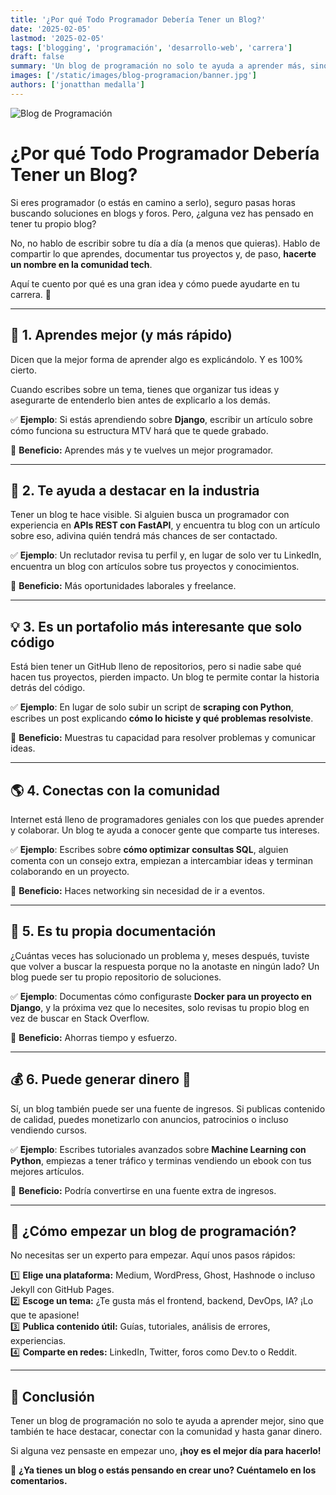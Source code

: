 ```yaml
---
title: '¿Por qué Todo Programador Debería Tener un Blog?'
date: '2025-02-05'
lastmod: '2025-02-05'
tags: ['blogging', 'programación', 'desarrollo-web', 'carrera']
draft: false
summary: 'Un blog de programación no solo te ayuda a aprender más, sino que también puede abrirte muchas puertas en la industria tech. Descubre por qué deberías tener uno.'
images: ['/static/images/blog-programacion/banner.jpg']
authors: ['jonatthan medalla']
---
```


![Blog de Programación](/static/images/blog-programacion/banner.jpg)

# ¿Por qué Todo Programador Debería Tener un Blog?

Si eres programador (o estás en camino a serlo), seguro pasas horas buscando soluciones en blogs y foros. Pero, ¿alguna vez has pensado en tener tu propio blog?

No, no hablo de escribir sobre tu día a día (a menos que quieras). Hablo de compartir lo que aprendes, documentar tus proyectos y, de paso, **hacerte un nombre en la comunidad tech**.

Aquí te cuento por qué es una gran idea y cómo puede ayudarte en tu carrera. 🚀

---

## 🚀 1. Aprendes mejor (y más rápido)

Dicen que la mejor forma de aprender algo es explicándolo. Y es 100% cierto.

Cuando escribes sobre un tema, tienes que organizar tus ideas y asegurarte de entenderlo bien antes de explicarlo a los demás.

✅ **Ejemplo**: Si estás aprendiendo sobre **Django**, escribir un artículo sobre cómo funciona su estructura MTV hará que te quede grabado.

📌 **Beneficio:** Aprendes más y te vuelves un mejor programador.

---

## 💼 2. Te ayuda a destacar en la industria

Tener un blog te hace visible. Si alguien busca un programador con experiencia en **APIs REST con FastAPI**, y encuentra tu blog con un artículo sobre eso, adivina quién tendrá más chances de ser contactado.

✅ **Ejemplo**: Un reclutador revisa tu perfil y, en lugar de solo ver tu LinkedIn, encuentra un blog con artículos sobre tus proyectos y conocimientos.

📌 **Beneficio:** Más oportunidades laborales y freelance.

---

## 💡 3. Es un portafolio más interesante que solo código

Está bien tener un GitHub lleno de repositorios, pero si nadie sabe qué hacen tus proyectos, pierden impacto. Un blog te permite contar la historia detrás del código.

✅ **Ejemplo**: En lugar de solo subir un script de **scraping con Python**, escribes un post explicando **cómo lo hiciste y qué problemas resolviste**.

📌 **Beneficio:** Muestras tu capacidad para resolver problemas y comunicar ideas.

---

## 🌎 4. Conectas con la comunidad

Internet está lleno de programadores geniales con los que puedes aprender y colaborar. Un blog te ayuda a conocer gente que comparte tus intereses.

✅ **Ejemplo**: Escribes sobre **cómo optimizar consultas SQL**, alguien comenta con un consejo extra, empiezan a intercambiar ideas y terminan colaborando en un proyecto.

📌 **Beneficio:** Haces networking sin necesidad de ir a eventos.

---

## 📝 5. Es tu propia documentación

¿Cuántas veces has solucionado un problema y, meses después, tuviste que volver a buscar la respuesta porque no la anotaste en ningún lado? Un blog puede ser tu propio repositorio de soluciones.

✅ **Ejemplo**: Documentas cómo configuraste **Docker para un proyecto en Django**, y la próxima vez que lo necesites, solo revisas tu propio blog en vez de buscar en Stack Overflow.

📌 **Beneficio:** Ahorras tiempo y esfuerzo.

---

## 💰 6. Puede generar dinero 💸

Sí, un blog también puede ser una fuente de ingresos. Si publicas contenido de calidad, puedes monetizarlo con anuncios, patrocinios o incluso vendiendo cursos.

✅ **Ejemplo**: Escribes tutoriales avanzados sobre **Machine Learning con Python**, empiezas a tener tráfico y terminas vendiendo un ebook con tus mejores artículos.

📌 **Beneficio:** Podría convertirse en una fuente extra de ingresos.

---

## 🎯 ¿Cómo empezar un blog de programación?

No necesitas ser un experto para empezar. Aquí unos pasos rápidos:

1️⃣ **Elige una plataforma:** Medium, WordPress, Ghost, Hashnode o incluso Jekyll con GitHub Pages.  
2️⃣ **Escoge un tema:** ¿Te gusta más el frontend, backend, DevOps, IA? ¡Lo que te apasione!  
3️⃣ **Publica contenido útil:** Guías, tutoriales, análisis de errores, experiencias.  
4️⃣ **Comparte en redes:** LinkedIn, Twitter, foros como Dev.to o Reddit.

---

## 🚀 Conclusión

Tener un blog de programación no solo te ayuda a aprender mejor, sino que también te hace destacar, conectar con la comunidad y hasta ganar dinero.

Si alguna vez pensaste en empezar uno, **¡hoy es el mejor día para hacerlo!**

💬 **¿Ya tienes un blog o estás pensando en crear uno? Cuéntamelo en los comentarios.**

